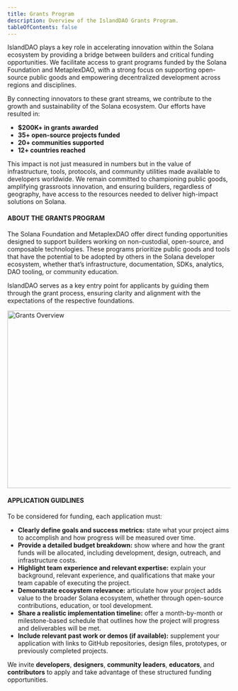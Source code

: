 ```yaml
---
title: Grants Program
description: Overview of the IslandDAO Grants Program.
tableOfContents: false
---
```



IslandDAO plays a key role in accelerating innovation within the Solana ecosystem by providing a bridge between builders and critical funding opportunities. We facilitate access to grant programs funded by the Solana Foundation and MetaplexDAO, with a strong focus on supporting open-source public goods and empowering decentralized development across regions and disciplines.

By connecting innovators to these grant streams, we contribute to the growth and sustainability of the Solana ecosystem. Our efforts have resulted in:

- **$200K+ in grants awarded**
- **35+ open-source projects funded**
- **20+ communities supported**
- **12+ countries reached**

This impact is not just measured in numbers but in the value of infrastructure, tools, protocols, and community utilities made available to developers worldwide. We remain committed to championing public goods, amplifying grassroots innovation, and ensuring builders, regardless of geography, have access to the resources needed to deliver high-impact solutions on Solana.

#### ABOUT THE GRANTS PROGRAM

The Solana Foundation and MetaplexDAO offer direct funding opportunities designed to support builders working on non-custodial, open-source, and composable technologies. These programs prioritize public goods and tools that have the potential to be adopted by others in the Solana developer ecosystem, whether that’s infrastructure, documentation, SDKs, analytics, DAO tooling, or community education.

IslandDAO serves as a key entry point for applicants by guiding them through the grant process, ensuring clarity and alignment with the expectations of the respective foundations.

<Image src={grants1} alt="Grants Overview" width="1000" height="400" />

#### APPLICATION GUIDLINES

To be considered for funding, each application must:

- **Clearly define goals and success metrics:** state what your project aims to accomplish and how progress will be measured over time.
- **Provide a detailed budget breakdown:** show where and how the grant funds will be allocated, including development, design, outreach, and infrastructure costs.
- **Highlight team experience and relevant expertise:** explain your background, relevant experience, and qualifications that make your team capable of executing the project.
- **Demonstrate ecosystem relevance:** articulate how your project adds value to the broader Solana ecosystem, whether through open-source contributions, education, or tool development.
- **Share a realistic implementation timeline:** offer a month-by-month or milestone-based schedule that outlines how the project will progress and deliverables will be met.
- **Include relevant past work or demos (if available):** supplement your application with links to GitHub repositories, design files, prototypes, or previously completed projects.

We invite **developers**, **designers**, **community leaders**, **educators**, and **contributors** to apply and take advantage of these structured funding opportunities.
